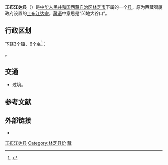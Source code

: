 {{Infobox China County
| county = 工布江达县
| usedname = 
| nameorigin = 
| Photo = Milha.jpg
| Photoname = 进入工布江达县的米拉山口
| map = Nyingchi_Counties.png
| map_caption = [[林芝市|林芝市]]下属行政区划
| Belong = [[西藏自治区|西藏自治区]][[林芝市|林芝市]]
| Types = [[县|县]]
| admincode = 540421
| founded = 
| seat = [[工布江达镇|工布江达镇]]果林卡
| officerTitle = 
| officer = 
| officerTitle2 = 
| officer2 = 
| division = 9
| town = 3
| township = 6
| subdistrict = 
| dialect = 
| post code = 860200
| phone code = 894
| coordinate = 
| area = 12961
| area land = 
| area water = 
| census yr = 2003
| pop = 2万人
| density =  
| GDP = 
| GDP_as_of = 
| GDPPC = 
| carlicense = 藏G
| web = http://www.gongbujiangda.gov.cn/
| web_title = 工布江达县政府网
}}
'''工布江达县'''（{{bo|z=ཀོང་པོ་རྒྱ་མདའ་རྫོང་།|w=kong po rgya mda' rdzong|p=Gongbo'gyamda Zong}}）是[[中华人民共和国|中华人民共和国]][[西藏自治区|西藏自治区]][[林芝市|林芝市]]下属的一个[[县|县]]，原为西藏噶厦政府设置的[[工布江达宗|工布江达宗]]。[[藏语|藏语]]中意思是“凹地大谷口”。

== 行政区划 ==
{{PAGENAMEBASE}}下辖3个[[行政建制镇|镇]]、6个[[乡级行政区|乡]]<ref>{{PRC admin/ref sgc|54/04/21}}</ref>：

{{PRC admin/children|54/04/21}}。

== 交通 ==
* {{中国国道名|318}}过境。

== 参考文献 ==
{{reflist}}

== 外部链接 ==
* {{Official website|http://www.gongbujiangda.gov.cn/|name=工布江达县人民政府}}

{{工布江达县行政区划}}
{{林芝市行政区划}}
{{西藏行政区划}}
{{国家级贫困县|前}}

[[Category:工布江达县|]]
[[Category:林芝县份|Category:林芝县份]]
[[Category:原国家级贫困县|藏]]